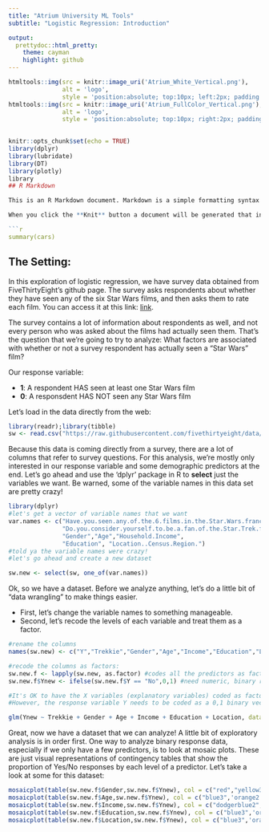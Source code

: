 ```yaml
---
title: "Atrium University ML Tools"
subtitle: "Logistic Regression: Introduction"

output: 
  prettydoc::html_pretty:
    theme: cayman
    highlight: github
---
```


```r
htmltools::img(src = knitr::image_uri('Atrium_White_Vertical.png'), 
               alt = 'logo', 
               style = 'position:absolute; top:10px; left:2px; padding:2px;height:100px;')
htmltools::img(src = knitr::image_uri('Atrium_FullColor_Vertical.png'), 
               alt = 'logo', 
               style = 'position:absolute; top:10px; right:2px; padding:2px;height:100px;')
               
```

```r
knitr::opts_chunk$set(echo = TRUE)
library(dplyr)
library(lubridate)
library(DT)
library(plotly)
library
## R Markdown

This is an R Markdown document. Markdown is a simple formatting syntax for authoring HTML, PDF, and MS Word documents. For more details on using R Markdown see <http://rmarkdown.rstudio.com>.

When you click the **Knit** button a document will be generated that includes both content as well as the output of any embedded R code chunks within the document. You can embed an R code chunk like this:

```r
summary(cars)
```

## The Setting:

In this exploration of logistic regression, we have survey data obtained from FiveThirtyEight's github page. The survey asks respondents about whether they have seen any of the six Star Wars films, and then asks them to rate each film. You can access it at this link: [link](https://github.com/fivethirtyeight/data/blob/master/star-wars-survey/StarWars.csv). 

The survey contains a lot of information about respondents as well, and not every person who was asked about the films had actually seen them. That's the question that we're going to try to analyze: What factors are associated with whether or not a survey respondent has actually seen a "Star Wars" film? 

Our response variable: 

+ **1**: A respondent HAS seen at least one Star Wars film
+ **0**: A responsdent HAS NOT seen any Star Wars film

Let's load in the data directly from the web: 
```r
library(readr);library(tibble)
sw <- read.csv("https://raw.githubusercontent.com/fivethirtyeight/data/master/star-wars-survey/StarWars.csv", sep = ",")

```


Because this data is coming directly from a survey, there are a lot of columns that refer to survey questions. For this analysis, we're mostly only interested in our response variable and some demographic predictors at the end. Let's go ahead and use the 'dplyr' package in R to **select** just the variables we want. Be warned, some of the variable names in this data set are pretty crazy! 

```r
library(dplyr)
#let's get a vector of variable names that we want
var.names <- c("Have.you.seen.any.of.the.6.films.in.the.Star.Wars.franchise.",
               "Do.you.consider.yourself.to.be.a.fan.of.the.Star.Trek.franchise.",
               "Gender","Age","Household.Income",
               "Education", "Location..Census.Region.")
#told ya the variable names were crazy! 
#let's go ahead and create a new dataset

sw.new <- select(sw, one_of(var.names))

```

Ok, so we have a dataset. Before we analyze anything, let's do a little bit of "data wrangling" to make things easier. 

+ First, let's change the variable names to something manageable. 
+ Second, let's recode the levels of each variable and treat them as a factor. 

```r
#rename the columns
names(sw.new) <- c("Y","Trekkie","Gender","Age","Income","Education","Location")

#recode the columns as factors:
sw.new.f <- lapply(sw.new, as.factor) #codes all the predictors as factors
sw.new.f$Ynew <- ifelse(sw.new.f$Y == "No",0,1) #need numeric, binary response

#It's OK to have the X variables (explanatory variables) coded as factors
#However, the response variable Y needs to be coded as a 0,1 binary vector of numbers

glm(Ynew ~ Trekkie + Gender + Age + Income + Education + Location, data = sw.new.f)
```

Great, now we have a dataset that we can analyze! A little bit of exploratory analysis is in order first. One way to analyze binary response data, especially if we only have a few predictors, is to look at mosaic plots. These are just visual representations of contingency tables that show the proportion of Yes/No responses by each level of a predictor. Let's take a look at some for this dataset: 

```r
mosaicplot(table(sw.new.f$Gender,sw.new.f$Ynew), col = c("red","yellow3"))
mosaicplot(table(sw.new.f$Age,sw.new.f$Ynew), col = c("blue3",'orange2'))
mosaicplot(table(sw.new.f$Income,sw.new.f$Ynew), col = c("dodgerblue2",'gold3'))
mosaicplot(table(sw.new.f$Education,sw.new.f$Ynew), col = c("blue3",'orange2'))
mosaicplot(table(sw.new.f$Location,sw.new.f$Ynew), col = c("blue3",'orange2'))

```























